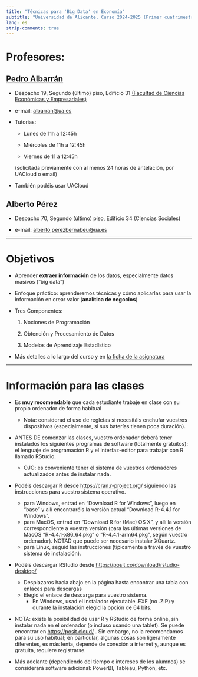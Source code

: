 ```yaml
---
title: "Técnicas para 'Big Data' en Economía"
subtitle: "Universidad de Alicante, Curso 2024-2025 (Primer cuatrimestre)"
lang: es
strip-comments: true
---
```



# Profesores: 

## [Pedro Albarrán](https://sites.google.com/site/pedroalbarran)

* Despacho 19, Segundo (último) piso, Edificio 31
[(Facultad de Ciencias Económicas y Empresariales)](https://www.google.es/maps/@38.3835237,-0.5130815,17z)

* e-mail: [albarran@ua.es](mailto:albarran@ua.es)


* Tutorias:

    + Lunes de 11h a 12:45h 
  
    + Miércoles de 11h a 12:45h 

    + Viernes de 11 a 12:45h


    (solicitada previamente con al menos 24 horas de antelación, por UACloud o email)

* También podéis usar UACloud

## Alberto Pérez  

* Despacho 70, Segundo (último) piso, Edificio 34 (Ciencias Sociales)


* e-mail: [alberto.perezbernabeu@ua.es](mailto:alberto.perezbernabeu@ua.es)


<!--
* Tutorias: Miércoles de 10:30 a 12:30

    (solicitada previamente con al menos 24 horas de antelación, por UACloud o email)

* También podéis usar la herramienta de tutorías de UACloud

-->

***

# Objetivos

- Aprender **extraer información** de los datos, especialmente datos masivos ("big data")

- Enfoque práctico: aprenderemos técnicas y cómo aplicarlas para usar la información en crear valor (**analítica de negocios**)

- Tres Componentes: 

    1. Nociones de Programación
    
    2. Obtención y Procesamiento de Datos
    
    3. Modelos de Aprendizaje Estadístico

-   Más detalles a lo largo del curso y en 
<!-- para **Economía** -->
[la ficha de la asignatura](https://cvnet.cpd.ua.es/Guia-Docente/GuiaDocente/Index?wcodasi=35047&scaca=2023-24)


***

# Información para las clases

<!--
* **NOTA**: es MUY RECOMENDABLE haber cursado y aprobado *todas* las asignaturas de Estadística y de Econometría de cursos anteriores del grado para poder seguir el curso con solvencia.
-->

* Es **muy recomendable** que cada estudiante trabaje en clase con su propio ordenador de forma habitual

	-   Nota: considerad el uso de regletas si necesitáis enchufar vuestros dispositivos (especialmente, si  sus baterías tienen poca duración).

<!--
	-    La conserjería del aulario dispone de regletas; pero considerad traer alguna de casa.
-->

<!--
* En particular, las primeras clases estarán dedicadas en exclusiva a aprender lenguaje de programación R, que será el software estadístico-econométrico usado en el curso.
-->

*  ANTES DE comenzar las clases, vuestro ordenador deberá tener instalados los siguientes programas de software (totalmente gratuitos): el lenguaje de programación R y el interfaz-editor para trabajar con R llamado RStudio.

	-   OJO: es conveniente tener el sistema de vuestros ordenadores actualizados antes de instalar nada.

*  Podéis descargar R desde [https://cran.r-project.org/](https://cran.r-project.org/) siguiendo las instrucciones para vuestro sistema operativo.

	-   para Windows, entrad en "Download R for Windows", luego en "base" y allí encontraréis la versión actual "Download R-4.4.1 for Windows".
	-   para MacOS, entrad en "Download R for (Mac) OS X", y allí la versión correspondiente a vuestra versión (para las últimas versiones de MacOS "R-4.4.1-x86_64.pkg" o "R-4.4.1-arm64.pkg", según vuestro ordenador). NOTAD que puede ser necesario instalar XQuartz.
	-   para Linux, seguid las instrucciones (típicamente a través de vuestro sistema de instalación).

*  Podéis descargar RStudio desde [https://posit.co/download/rstudio-desktop/](https://posit.co/download/rstudio-desktop/)

	-   Desplazaros hacia abajo en la página hasta encontrar una tabla con enlaces para descargas
	-   Elegid el enlace de descarga para vuestro sistema.
	       +  En Windows, usad el instalador ejecutable .EXE (no .ZIP) y durante la instalación elegid la opción de 64 bits.


-   NOTA: existe la posibilidad de usar R y RStudio de forma online, sin instalar nada en el ordenador (o incluso usando una tablet). Se puede encontrar en [https://posit.cloud/](https://posit.cloud/) . Sin embargo, no la recomendamos para su uso habitual; en particular, algunas cosas son ligeramente diferentes, es más lenta, depende de conexión a internet y, aunque es gratuita, requiere registrarse.

-   Más adelante (dependiendo del tiempo e intereses de los alumnos) se considerará software adicional: PowerBI, Tableau, Python, etc.

   <!-- +   Instrucciones en anuncio UACloud  -->
    

